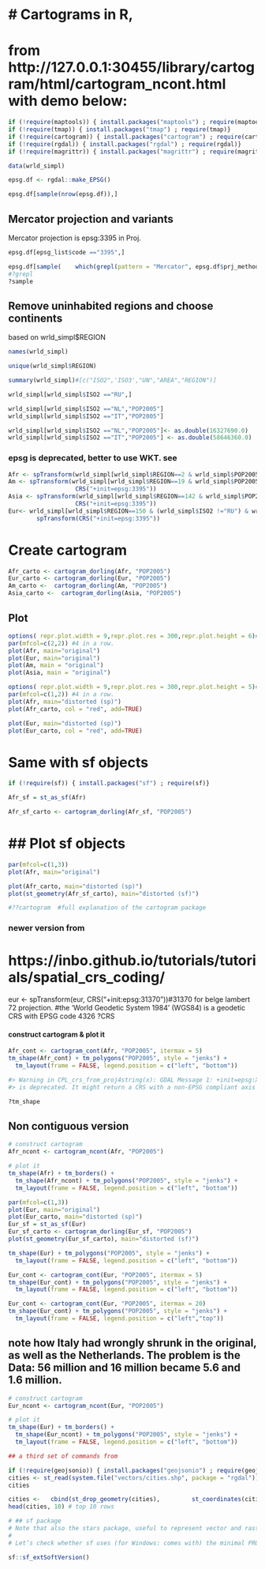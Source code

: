 # # Cartograms in R,
# from http://127.0.0.1:30455/library/cartogram/html/cartogram_ncont.html with demo below: 

```r
if (!require(maptools)) { install.packages("maptools") ; require(maptools)}
if (!require(tmap)) { install.packages("tmap") ; require(tmap)}
if (!require(cartogram)) { install.packages("cartogram") ; require(cartogram)}#install.packages("cartogram")
if (!require(rgdal)) { install.packages("rgdal") ; require(rgdal)}
if (!require(magrittr)) { install.packages("magrittr") ; require(magrittr)}

data(wrld_simpl)
```

```r
epsg.df <- rgdal::make_EPSG()
```

```r
epsg.df[sample(nrow(epsg.df)),]
```

## Mercator projection and variants 
Mercator projection is epsg:3395 in Proj. 

```r
epsg.df[epsg_list$code =="3395",]
```

```r
epsg.df[sample(    which(grepl(pattern = "Mercator", epsg.df$prj_method, fixed = TRUE)),10),]
#?grepl
?sample
```

## Remove uninhabited regions and choose continents 
based on wrld_simpl$REGION

```r
names(wrld_simpl)

unique(wrld_simpl$REGION)
```

```r
summary(wrld_simpl)#[c("ISO2",'ISO3',"UN","AREA","REGION")]
```

```r
wrld_simpl[wrld_simpl$ISO2 =="RU",]
```

```r
wrld_simpl[wrld_simpl$ISO2 =="NL","POP2005"] 
wrld_simpl[wrld_simpl$ISO2 =="IT","POP2005"] 
```

```r
wrld_simpl[wrld_simpl$ISO2 =="NL","POP2005"]<- as.double(16327690.0)
wrld_simpl[wrld_simpl$ISO2 =="IT","POP2005"] <- as.double(58646360.0)
```

### epsg is deprecated, better to use WKT. see 

```r
Afr <- spTransform(wrld_simpl[wrld_simpl$REGION==2 & wrld_simpl$POP2005 > 0,], CRS("+init=epsg:3395")) 
Am <- spTransform(wrld_simpl[wrld_simpl$REGION==19 & wrld_simpl$POP2005 > 0,], 
                   CRS("+init=epsg:3395"))
Asia <- spTransform(wrld_simpl[wrld_simpl$REGION==142 & wrld_simpl$POP2005 > 0,], 
                   CRS("+init=epsg:3395"))
Eur<- wrld_simpl[wrld_simpl$REGION==150 & (wrld_simpl$ISO2 !="RU") & wrld_simpl$POP2005 > 0,] %>%
        spTransform(CRS("+init=epsg:3395"))

```

# Create cartogram

```r
Afr_carto <- cartogram_dorling(Afr, "POP2005")
Eur_carto <- cartogram_dorling(Eur, "POP2005")
Am_carto <-  cartogram_dorling(Am, "POP2005")
Asia_carto <-  cartogram_dorling(Asia, "POP2005")
```

## Plot

```r
options( repr.plot.width = 9,repr.plot.res = 300,repr.plot.height = 6)#, repr.plot.res = 200) #for Jupyter only?
par(mfcol=c(2,2)) #4 in a row. 
plot(Afr, main="original")
plot(Eur, main="original")
plot(Am, main = "original")
plot(Asia, main = "original")
```

```r
options( repr.plot.width = 9,repr.plot.res = 300,repr.plot.height = 5)#, repr.plot.res = 200) #for Jupyter only?
par(mfcol=c(1,2)) #4 in a row. 
plot(Afr, main="distorted (sp)")
plot(Afr_carto, col = "red", add=TRUE)

plot(Eur, main="distorted (sp)")
plot(Eur_carto, col = "red", add=TRUE)
```

# Same with sf objects

```r
if (!require(sf)) { install.packages("sf") ; require(sf)}

Afr_sf = st_as_sf(Afr)

Afr_sf_carto <- cartogram_dorling(Afr_sf, "POP2005")
```

# ## Plot sf objects

```r
par(mfcol=c(1,3))
plot(Afr, main="original")

plot(Afr_carto, main="distorted (sp)")
plot(st_geometry(Afr_sf_carto), main="distorted (sf)")

#??cartogram  #full explanation of the cartogram package
```

### newer version from 
# https://inbo.github.io/tutorials/tutorials/spatial_crs_coding/

eur <- spTransform(eur, CRS("+init:epsg:31370"))#31370 for belge lambert 72 projection. 
#the ‘World Geodetic System 1984’ (WGS84) is a geodetic CRS with EPSG code 4326
?CRS

#### construct cartogram & plot it

```r
Afr_cont <- cartogram_cont(Afr, "POP2005", itermax = 5)
tm_shape(Afr_cont) + tm_polygons("POP2005", style = "jenks") +
  tm_layout(frame = FALSE, legend.position = c("left", "bottom"))

#> Warning in CPL_crs_from_proj4string(x): GDAL Message 1: +init=epsg:XXXX syntax
#> is deprecated. It might return a CRS with a non-EPSG compliant axis order.

```

```r
?tm_shape
```

## Non contiguous version

```r
# construct cartogram
Afr_ncont <- cartogram_ncont(Afr, "POP2005")

# plot it
tm_shape(Afr) + tm_borders() +
  tm_shape(Afr_ncont) + tm_polygons("POP2005", style = "jenks") +
  tm_layout(frame = FALSE, legend.position = c("left", "bottom"))
```

```r
par(mfcol=c(1,3))
plot(Eur, main="original")
plot(Eur_carto, main="distorted (sp)")
Eur_sf = st_as_sf(Eur)
Eur_sf_carto <- cartogram_dorling(Eur_sf, "POP2005")
plot(st_geometry(Eur_sf_carto), main="distorted (sf)")
```

```r
tm_shape(Eur) + tm_polygons("POP2005", style = "jenks") +
  tm_layout(frame = FALSE, legend.position = c("left", "bottom")) 
```

```r
Eur_cont <- cartogram_cont(Eur, "POP2005", itermax = 5)
tm_shape(Eur_cont) + tm_polygons("POP2005", style = "jenks") +
  tm_layout(frame = FALSE, legend.position = c("left", "bottom"))
```

```r
Eur_cont <- cartogram_cont(Eur, "POP2005", itermax = 20)
tm_shape(Eur_cont) + tm_polygons("POP2005", style = "jenks") +
  tm_layout(frame = FALSE, legend.position = c("left","top"))
```

## note how Italy had wrongly shrunk in the original, as well as the Netherlands. The problem is the Data: 56 million and 16 million became 5.6 and 1.6 million. 

```r
# construct cartogram
Eur_ncont <- cartogram_ncont(Eur, "POP2005")

# plot it
tm_shape(Eur) + tm_borders() +
  tm_shape(Eur_ncont) + tm_polygons("POP2005", style = "jenks") +
  tm_layout(frame = FALSE, legend.position = c("left", "bottom"))
```

```r
## a third set of commands from 
```

```r
if (!require(geojsonio)) { install.packages("geojsonio") ; require(geojsonio)}
cities <- st_read(system.file("vectors/cities.shp", package = "rgdal"))
cities
```

```r
cities <-   cbind(st_drop_geometry(cities),         st_coordinates(cities))
head(cities, 10) # top 10 rows

# ## sf package
# Note that also the stars package, useful to represent vector and raster data cubes, uses the below approach.
#
# Let’s check whether sf uses (for Windows: comes with) the minimal PROJ/GDAL versions that we want!

sf::sf_extSoftVersion()
```
